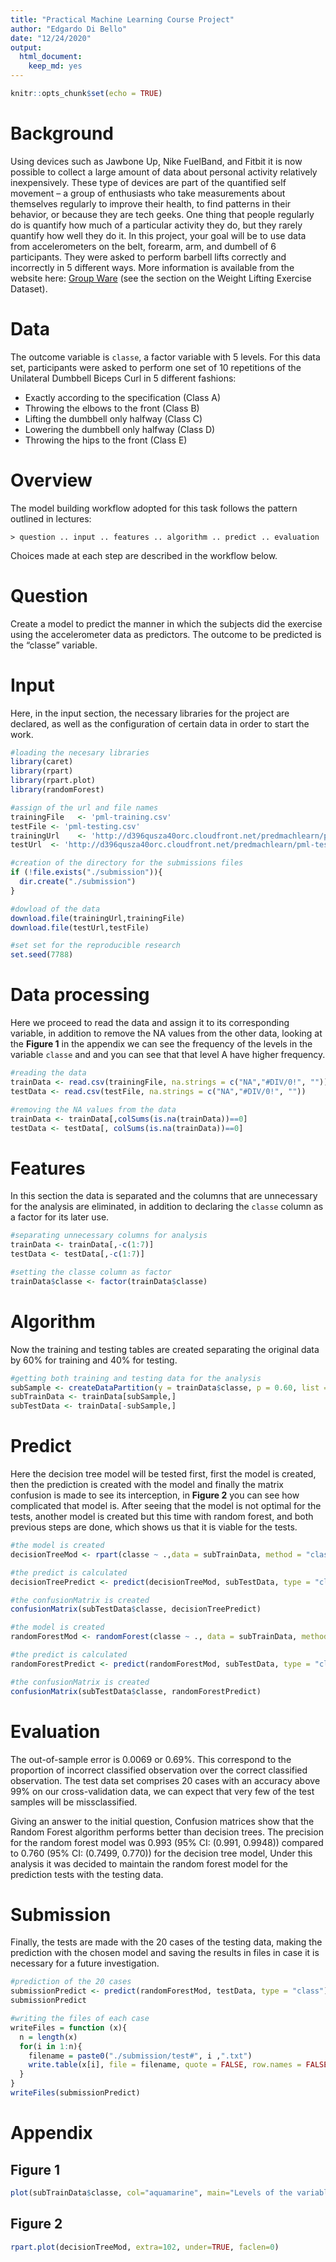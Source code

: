 ---
title: "Practical Machine Learning Course Project"
author: "Edgardo Di Bello"
date: "12/24/2020"
output:
  html_document: 
    keep_md: yes
---

```{r setup, include=FALSE}
knitr::opts_chunk$set(echo = TRUE)
```

# Background

Using devices such as Jawbone Up, Nike FuelBand, and Fitbit it is now possible to collect a large amount of data about personal activity relatively inexpensively. These type of devices are part of the quantified self movement – a group of enthusiasts who take measurements about themselves regularly to improve their health, to find patterns in their behavior, or because they are tech geeks. One thing that people regularly do is quantify how much of a particular activity they do, but they rarely quantify how well they do it. In this project, your goal will be to use data from accelerometers on the belt, forearm, arm, and dumbell of 6 participants. They were asked to perform barbell lifts correctly and incorrectly in 5 different ways. More information is available from the website here: [Group Ware](http://groupware.les.inf.puc-rio.br/har) (see the section on the Weight Lifting Exercise Dataset).

# Data

The outcome variable is `classe`, a factor variable with 5 levels. For this data set, participants were asked to perform one set of 10 repetitions of the Unilateral Dumbbell Biceps Curl in 5 different fashions:

- Exactly according to the specification (Class A)
- Throwing the elbows to the front (Class B)
- Lifting the dumbbell only halfway (Class C)
- Lowering the dumbbell only halfway (Class D)
- Throwing the hips to the front (Class E)

# Overview

The model building workflow adopted for this task follows the pattern outlined in lectures:

    > question .. input .. features .. algorithm .. predict .. evaluation
    
Choices made at each step are described in the workflow below.


# Question

Create a model to predict the manner in which the subjects did the exercise using the accelerometer data as predictors. The outcome to be predicted is the “classe” variable.

# Input

Here, in the input section, the necessary libraries for the project are declared, as well as the configuration of certain data in order to start the work.
```{r message=FALSE}
#loading the necesary libraries
library(caret)
library(rpart)
library(rpart.plot)
library(randomForest)

#assign of the url and file names
trainingFile   <- 'pml-training.csv'
testFile <- 'pml-testing.csv'
trainingUrl    <- 'http://d396qusza40orc.cloudfront.net/predmachlearn/pml-training.csv'
testUrl  <- 'http://d396qusza40orc.cloudfront.net/predmachlearn/pml-testing.csv'

#creation of the directory for the submissions files
if (!file.exists("./submission")){
  dir.create("./submission")
}

#dowload of the data
download.file(trainingUrl,trainingFile)
download.file(testUrl,testFile)

#set set for the reproducible research
set.seed(7788)
```

# Data processing

Here we proceed to read the data and assign it to its corresponding variable, in addition to remove the NA values from the other data, looking at the **Figure 1** in the appendix we can see the frequency of the levels in the variable `classe` and and you can see that that level A have higher frequency.
```{r}
#reading the data
trainData <- read.csv(trainingFile, na.strings = c("NA","#DIV/0!", ""))
testData <- read.csv(testFile, na.strings = c("NA","#DIV/0!", ""))

#removing the NA values from the data
trainData <- trainData[,colSums(is.na(trainData))==0]
testData <- testData[, colSums(is.na(trainData))==0]
```


# Features

In this section the data is separated and the columns that are unnecessary for the analysis are eliminated, in addition to declaring the `classe` column as a factor for its later use.
```{r}
#separating unnecessary columns for analysis
trainData <- trainData[,-c(1:7)]
testData <- testData[,-c(1:7)]

#setting the classe column as factor
trainData$classe <- factor(trainData$classe)
```


# Algorithm

Now the training and testing tables are created separating the original data by 60% for training and 40% for testing.
```{r}
#getting both training and testing data for the analysis
subSample <- createDataPartition(y = trainData$classe, p = 0.60, list = FALSE)
subTrainData <- trainData[subSample,]
subTestData <- trainData[-subSample,]
```


# Predict


Here the decision tree model will be tested first, first the model is created, then the prediction is created with the model and finally the matrix confusion is made to see its interception, in **Figure 2** you can see how complicated that model is. After seeing that the model is not optimal for the tests, another model is created but this time with random forest, and both previous steps are done, which shows us that it is viable for the tests.
```{r}
#the model is created
decisionTreeMod <- rpart(classe ~ .,data = subTrainData, method = "class")

#the predict is calculated
decisionTreePredict <- predict(decisionTreeMod, subTestData, type = "class")

#the confusionMatrix is created
confusionMatrix(subTestData$classe, decisionTreePredict)

#the model is created
randomForestMod <- randomForest(classe ~ ., data = subTrainData, method = "class")

#the predict is calculated
randomForestPredict <- predict(randomForestMod, subTestData, type = "class")

#the confusionMatrix is created
confusionMatrix(subTestData$classe, randomForestPredict)
```


# Evaluation

The out-of-sample error is 0.0069 or 0.69%. This correspond to the proportion of incorrect classified observation over the correct classified observation. The test data set comprises 20 cases with an accuracy above 99% on our cross-validation data, we can expect that very few of the test samples will be missclassified.

Giving an answer to the initial question, Confusion matrices show that the Random Forest algorithm performs better than decision trees. The precision for the random forest model was 0.993 (95% CI: (0.991, 0.9948)) compared to 0.760 (95% CI: (0.7499, 0.770)) for the decision tree model, Under this analysis it was decided to maintain the random forest model for the prediction tests with the testing data.

# Submission

Finally, the tests are made with the 20 cases of the testing data, making the prediction with the chosen model and saving the results in files in case it is necessary for a future investigation.
```{r}
#prediction of the 20 cases
submissionPredict <- predict(randomForestMod, testData, type = "class")
submissionPredict

#writing the files of each case
writeFiles = function (x){
  n = length(x)
  for(i in 1:n){
    filename = paste0("./submission/test#", i ,".txt")
    write.table(x[i], file = filename, quote = FALSE, row.names = FALSE, col.names = FALSE)
  }
}
writeFiles(submissionPredict)
```

# Appendix

## Figure 1
```{r}
plot(subTrainData$classe, col="aquamarine", main="Levels of the variable classe", xlab="classe levels", ylab="Frequency")

```

## Figure 2
```{r}
rpart.plot(decisionTreeMod, extra=102, under=TRUE, faclen=0)
```

